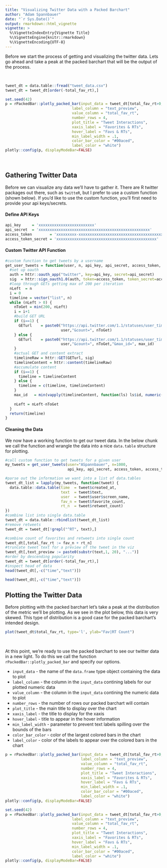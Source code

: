 ```yaml
---
title: "Visualizing Twitter Data with a Packed Barchart"
author: "Adam Spannbauer"
date: "`r Sys.Date()`"
output: rmarkdown::html_vignette
vignette: >
  %\VignetteIndexEntry{Vignette Title}
  %\VignetteEngine{knitr::rmarkdown}
  %\VignetteEncoding{UTF-8}
---
```


Before we start the process of getting and visualizing the twitter data.  Lets go ahead and take a peak at the packed barchart that will be the output of the process.

<br>

```r
tweet_dt = data.table::fread("tweet_data.csv")
tweet_dt = tweet_dt[order(-total_fav_rt),]
```

```r
set.seed(42)
p = rPackedBar::plotly_packed_bar(input_data = tweet_dt[total_fav_rt>0,],
                              label_column = "text_preview",
                              value_column = "total_fav_rt",
                              number_rows = 4,
                              plot_title = "Tweet Interactions",
                              xaxis_label = "Favorites & RTs",
                              hover_label = "Favs & RTs",
                              min_label_width = .1,
                              color_bar_color = "#00aced",
                              label_color = "white")
plotly::config(p, displayModeBar=FALSE)
```

<br>

## Gathering Twitter Data

Before we can visualize any data we'll have to gather it.  There are R twitter packages out there, such as `twitteR`, but I prefer to use a custom function (shown below).  If you'd like to use the custom function, you'll first need to provide your api keys/secrets.

#### Define API Keys

```r
api_key     = 'xxxxxxxxxxxxxxxxxxxxxxxxx'
api_secret  = 'xxxxxxxxxxxxxxxxxxxxxxxxxxxxxxxxxxxxxxxxxxxxxxxxxx'
access_token        = 'xxxxxxxxx-xxxxxxxxxxxxxxxxxxxxxxxxxxxxxxxxxxxxxxxx'
access_token_secret = 'xxxxxxxxxxxxxxxxxxxxxxxxxxxxxxxxxxxxxxxxxxxxx'
```

#### Custom Twitter API Function

```r
#custom function to get tweets by a username
get_user_tweets = function(user, n, api_key, api_secret, access_token, access_token_secret) {
  #set up oauth
  auth = httr::oauth_app("twitter", key=api_key, secret=api_secret)
  sig  = httr::sign_oauth1.0(auth, token=access_token, token_secret=access_token_secret)
  #loop through GETs getting max of 200 per iteration
  nLeft  = n
  i = 0
  timeline = vector("list", n)
  while (nLeft > 0) {
    nToGet = min(200, nLeft)
    i = i+1
    #build GET URL
    if (i==1) {
      GETurl    = paste0("https://api.twitter.com/1.1/statuses/user_timeline.json?screen_name=", 
                         user,"&count=", nToGet)
    } else {
      GETurl    = paste0("https://api.twitter.com/1.1/statuses/user_timeline.json?screen_name=", 
                         user,"&count=", nToGet,"&max_id=", max_id)
    }
    #actual GET and content extract
    timelineRaw = httr::GET(GETurl, sig)
    timelineContent = httr::content(timelineRaw)
    #accumulate content
    if (i==1) {
      timeline = timelineContent
    } else {
      timeline = c(timeline, timelineContent)
    }
    max_id   = min(vapply(timelineContent, function(ls) ls$id, numeric(1)))
    
    nLeft = nLeft-nToGet
  }
  return(timeline)
}
```

#### Cleaning the Data

We now have a working function to get our tweet data.  In the below chunk we call the function and wrangle the data into a nice `data.table` structure for plotting.

```r
#call custom function to get tweets for a given user
my_tweets = get_user_tweets(user="ASpannbauer", n=1000,
                            api_key, api_secret, access_token, access_token_secret)

#parse out the information we want into a list of data.tables
tweet_dt_list = lapply(my_tweets, function(tweet) {
  data.table::data.table(time  = tweet$created_at,
                         text  = tweet$text,
                         user  = tweet$user$screen_name,
                         fav_n = tweet$favorite_count,
                         rt_n  = tweet$retweet_count)
})
#combine list into single data.table
tweet_dt = data.table::rbindlist(tweet_dt_list)
#remove retweets
tweet_dt = tweet_dt[!grepl("^RT", text),]

#combine count of favorites and retweets into single count
tweet_dt[,total_fav_rt := fav_n + rt_n]
#truncate tweet text for a preview of the tweet in the viz
tweet_dt[,text_preview := paste0(substr(text,1, 20), "...")]
#order by descending popularity
tweet_dt = tweet_dt[order(-total_fav_rt),]
#inspect head of data
head(tweet_dt[,-c("time","text")])
```

```r
head(tweet_dt[,-c("time","text")])
```

## Plotting the Twitter Data

Before plotting with the packed barchart let's take a peak at the distribution of the metric we'll be plotting.  As we see in the plot below, this data is very skewed.  This type of distribution is a good case for the packed barchart's intended design.

```r
plot(tweet_dt$total_fav_rt, type='l', ylab="Fav|RT Count")
```

<br>

At this point, we're ready to use the packed barchart to see our twitter data in a new light.  To do this we call the function `rPackedBar::plotly_packed_bar` and specify our options.

* `input_data` - the name of the `data.frame` type object containing the data to plot
* `label_column` - the column in the `input_data` contining labels for our plotted numeric data
* `value_column` - the column in the `input_data` contining the numeric data to plot
* `number_rows` - the number of rows our packed barchart will contain
* `plot_title` - the main title to display over the chart
* `xaxis_label` - the title to display for the xaxis
* `hover_label` - title to appear in the hover information
* `min_label_width` - parameter to prevent text labels spilling over the bounds of the bars
* `color_bar_color` - color of the largest colored bars in the chart
* `label_color` - color of the labels to appear over the colored bars in the chart

```r
p = rPackedBar::plotly_packed_bar(input_data = tweet_dt[total_fav_rt>0,],
                                  label_column = "text_preview",
                                  value_column = "total_fav_rt",
                                  number_rows = 4,
                                  plot_title = "Tweet Interactions",
                                  xaxis_label = "Favorites & RTs",
                                  hover_label = "Favs & RTs",
                                  min_label_width = .1,
                                  color_bar_color = "#00aced",
                                  label_color = "white")
plotly::config(p, displayModeBar=FALSE)
```

```r
set.seed(42)
p = rPackedBar::plotly_packed_bar(input_data = tweet_dt[total_fav_rt>0,],
                              label_column = "text_preview",
                              value_column = "total_fav_rt",
                              number_rows = 4,
                              plot_title = "Tweet Interactions",
                              xaxis_label = "Favorites & RTs",
                              hover_label = "Favs & RTs",
                              min_label_width = .1,
                              color_bar_color = "#00aced",
                              label_color = "white")
plotly::config(p, displayModeBar=FALSE)
```

<br><br>
